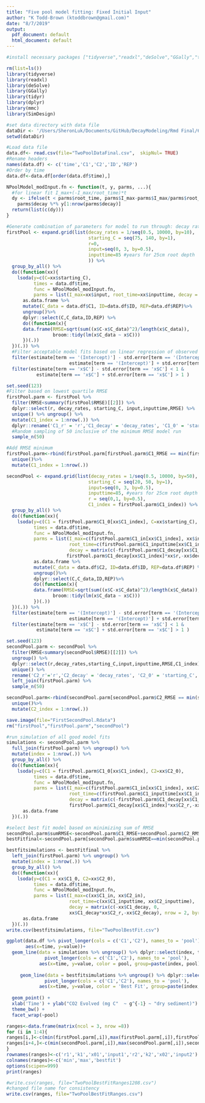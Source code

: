 ```yaml
---
title: "Five pool model fitting: Fixed Initial Input"
author: "K Todd-Brown (ktoddbrown@gmail.com)"
date: "8/7/2019"
output:
  pdf_document: default
  html_document: default
---
```


```r
#install necessary packages ["tidyverse","readxl","deSolve","GGally","tidyr","dplyr"]

rm(list=ls())
library(tidyverse)
library(readxl)
library(deSolve)
library(GGally)
library(tidyr)
library(dplyr)
library(mmc)
library(SimDesign)

#set data directory with data file
dataDir <- '/Users/SheronLuk/Documents/GitHub/DecayModeling/Rmd Final/6GITHUB'
setwd(dataDir)
```

```r
#Load data file
data.df<- read.csv(file="TwoPoolDataFinal.csv",  skipNul= TRUE)
#Rename headers
names(data.df) <- c('time','C1','C2','ID','REP')
#Order by time
data.df<-data.df[order(data.df$time),]
```

```r
NPoolModel_modInput.fn <- function(t, y, parms, ...){
  #for linear fit I_max+(-I_max/root_time)*t
  dy <- ifelse(t < parms$root_time, parms$I_max-parms$I_max/parms$root_time*t, 0) + 
    parms$decay %*% y[1:nrow(parms$decay)]
  return(list(c(dy)))
}
```

```r
#Generate combination of parameters for model to run through: decay rate (k), starting_C (x0), transfer (r), input (I0), over input time within rooting zone defined as 85 years 
firstPool <- expand.grid(list(decay_rates = 1/seq(0.5, 10000, by=10),
                              starting_C = seq(75, 140, by=1),
                              r=0,
                              input=seq(0, 3, by=0.5),
                              inputtime=85 #years for 25cm root depth
                              )) %>%
  group_by_all() %>%
  do((function(xx){
    lsoda(y=c(C=xx$starting_C), 
          times = data.df$time, 
          func = NPoolModel_modInput.fn,
          parms = list(I_max=xx$input, root_time=xx$inputtime, decay = matrix(-xx$decay_rates), transfer = xx$r)) %>%
      as.data.frame %>% 
      mutate(C_data = data.df$C1, ID=data.df$ID, REP=data.df$REP)%>%
      ungroup()%>%
      dplyr::select(C,C_data,ID,REP) %>%
      do((function(x){
      data.frame(RMSE=sqrt(sum((x$C-x$C_data)^2)/length(x$C_data)),
                 broom::tidy(lm(x$C_data ~ x$C)))
      })(.))
  })(.)) %>%
  #Filter acceptable model fits based on linear regression of observed and modeled output. Good fit is whether intercept+/-SE overlap 0 and slope+/- overlap 1.
  filter(estimate[term == '(Intercept)'] - std.error[term == '(Intercept)'] < 0 &
                       estimate[term == '(Intercept)'] + std.error[term == '(Intercept)'] > 0) %>%
  filter(estimate[term == 'x$C'] - std.error[term == 'x$C'] < 1 &
           estimate[term == 'x$C'] + std.error[term == 'x$C'] > 1 ) 

set.seed(123)
#Filter based on lowest quartile RMSE
firstPool.parm <- firstPool %>% 
  filter(RMSE<summary(firstPool$RMSE)[[2]]) %>%
  dplyr::select(r, decay_rates, starting_C, input,inputtime,RMSE) %>% 
  unique() %>% ungroup() %>%
  mutate(C1_index = 1:nrow(.)) %>%
  dplyr::rename('C1_r' = 'r','C1_decay' = 'decay_rates', 'C1_0' = 'starting_C', 'C1_in' = 'input','C1_inputtime'='inputtime','C1_RMSE'='RMSE') %>%
  #Random sampling of 50 inclusive of the minimum RMSE model run
  sample_n(50)

#Add RMSE minimum 
firstPool.parm<-rbind(firstPool.parm[firstPool.parm$C1_RMSE == min(firstPool.parm$C1_RMSE),],firstPool.parm) %>%
  unique()%>%
  mutate(C1_index = 1:nrow(.))
```

```r

secondPool <- expand.grid(list(decay_rates = 1/seq(0.5, 10000, by=50),
                              starting_C = seq(20, 50, by=1),
                              input=seq(0, 3, by=0.5), 
                              inputtime=85, #years for 25cm root depth
                              r = seq(0,1, by=0.5),
                              C1_index = firstPool.parm$C1_index)) %>% 
  group_by_all() %>%
  do((function(xx){
    lsoda(y=c(C1 = firstPool.parm$C1_0[xx$C1_index], C=xx$starting_C), 
          times = data.df$time, 
          func = NPoolModel_modInput.fn,
          parms = list(I_max=c(firstPool.parm$C1_in[xx$C1_index], xx$input), 
                       root_time=c(firstPool.parm$C1_inputtime[xx$C1_index], xx$inputtime),  
                       decay = matrix(c(-firstPool.parm$C1_decay[xx$C1_index], 0,
                      firstPool.parm$C1_decay[xx$C1_index]*xx$r,-xx$decay_rates), nrow = 2, byrow = TRUE))) %>%
          as.data.frame %>% 
          mutate(C_data = data.df$C2, ID=data.df$ID, REP=data.df$REP) %>%
          ungroup()%>%
          dplyr::select(C,C_data,ID,REP)%>%
          do((function(x){
          data.frame(RMSE=sqrt(sum((x$C-x$C_data)^2)/length(x$C_data)),
                 broom::tidy(lm(x$C_data ~ x$C)))
          })(.))
  })(.)) %>% 
  filter(estimate[term == '(Intercept)'] - std.error[term == '(Intercept)'] < 0 &
                       estimate[term == '(Intercept)'] + std.error[term == '(Intercept)'] > 0) %>%
  filter(estimate[term == 'x$C'] - std.error[term == 'x$C'] < 1 &
           estimate[term == 'x$C'] + std.error[term == 'x$C'] > 1 ) 

set.seed(123)
secondPool.parm <- secondPool %>% 
  filter(RMSE<summary(secondPool$RMSE)[[2]]) %>% 
  ungroup() %>%
  dplyr::select(r,decay_rates,starting_C,input,inputtime,RMSE,C1_index) %>% 
  unique() %>% 
  rename('C2_r'='r','C2_decay' = 'decay_rates', 'C2_0' = 'starting_C', 'C2_in' = 'input', 'C2_inputtime' = 'inputtime','C2_RMSE'='RMSE') %>%
  left_join(firstPool.parm) %>%
  sample_n(50)

secondPool.parm<-rbind(secondPool.parm[secondPool.parm$C2_RMSE == min(secondPool.parm$C2_RMSE),],secondPool.parm) %>%
  unique()%>%
  mutate(C2_index = 1:nrow(.))

save.image(file="FirstSecondPool.Rdata")
rm("firstPool","firstPool.parm","secondPool")

```

```r
#run simulation of all good model fits
simulations <- secondPool.parm %>% 
  full_join(firstPool.parm) %>% ungroup() %>% 
  mutate(index = 1:nrow(.)) %>%
  group_by_all() %>%
  do((function(xx){
    lsoda(y=c(C1 = firstPool.parm$C1_0[xx$C1_index], C2=xx$C2_0), 
          times = data.df$time, 
          func = NPoolModel_modInput.fn,
          parms = list(I_max=c(firstPool.parm$C1_in[xx$C1_index], xx$C2_in), 
                       root_time=c(firstPool.parm$C1_inputtime[xx$C1_index], xx$C2_inputtime), 
                       decay = matrix(c(-firstPool.parm$C1_decay[xx$C1_index], 0,
                       firstPool.parm$C1_decay[xx$C1_index]*xx$C2_r,-xx$C2_decay), nrow = 2, byrow = TRUE))) %>%
      as.data.frame
  })(.))

#select best fit model based on minimizing sum of RMSE
secondPool.parm$sumRMSE<-secondPool.parm$C1_RMSE+secondPool.parm$C2_RMSE
bestFitfinal<-secondPool.parm[secondPool.parm$sumRMSE==min(secondPool.parm$sumRMSE),]

bestfitsimulations <- bestFitfinal %>% 
  left_join(firstPool.parm) %>% ungroup() %>% 
  mutate(index = 1:nrow(.)) %>%
  group_by_all() %>%
  do((function(xx){
    lsoda(y=c(C1 = xx$C1_0, C2=xx$C2_0), 
          times = data.df$time, 
          func = NPoolModel_modInput.fn,
          parms = list(I_max=c(xx$C1_in, xx$C2_in), 
                       root_time=c(xx$C1_inputtime, xx$C2_inputtime), 
                       decay = matrix(c(-xx$C1_decay, 0,
                       xx$C1_decay*xx$C2_r,-xx$C2_decay), nrow = 2, byrow = TRUE))) %>%
      as.data.frame
  })(.))
write.csv(bestfitsimulations, file="TwoPoolBestFit.csv")

```

```r
ggplot(data.df %>% pivot_longer(cols = c('C1','C2'), names_to = 'pool'),
       aes(x=time, y=value))+
  geom_line(data = simulations %>% ungroup() %>% dplyr::select(index, time,C1,C2) %>%
              pivot_longer(cols = c('C1','C2'), names_to = 'pool'),
            aes(x=time, y=value, color = pool, group=paste(index, pool)), alpha = 0.1) +
  
     geom_line(data = bestfitsimulations %>% ungroup() %>% dplyr::select(index, time, C1, C2) %>%
              pivot_longer(cols = c('C1','C2'), names_to = 'pool'),
            aes(x=time, y=value, color = 'Best Fit', group=paste(index, pool)), alpha = 1, lwd=2) +
  
  geom_point() +
  xlab('Time') + ylab("CO2 Evolved (mg C"  ~ g^{-1} ~ "dry sediment)") +
  theme_bw() +
  facet_wrap(~pool)
```

```r
ranges<-data.frame(matrix(ncol = 3, nrow =8))
for (i in 1:4){
ranges[i,]<-c(min(firstPool.parm[,i]),max(firstPool.parm[,i]),firstPool.parm[bestfit$C1_index,i])
ranges[i+4,]<-c(min(secondPool.parm[,i]),max(secondPool.parm[,i]),secondPool.parm[bestfit$C2_index,i])
}
rownames(ranges)<-c('r1','k1','x01','input1','r2','k2','x02','input2')
colnames(ranges)<-c('min','max','bestfit')
options(scipen=999)
print(ranges)

#write.csv(ranges, file="TwoPoolBestFitRanges1208.csv")
#changed file name for consistency
write.csv(ranges, file="TwoPoolBestFitRanges.csv")
```